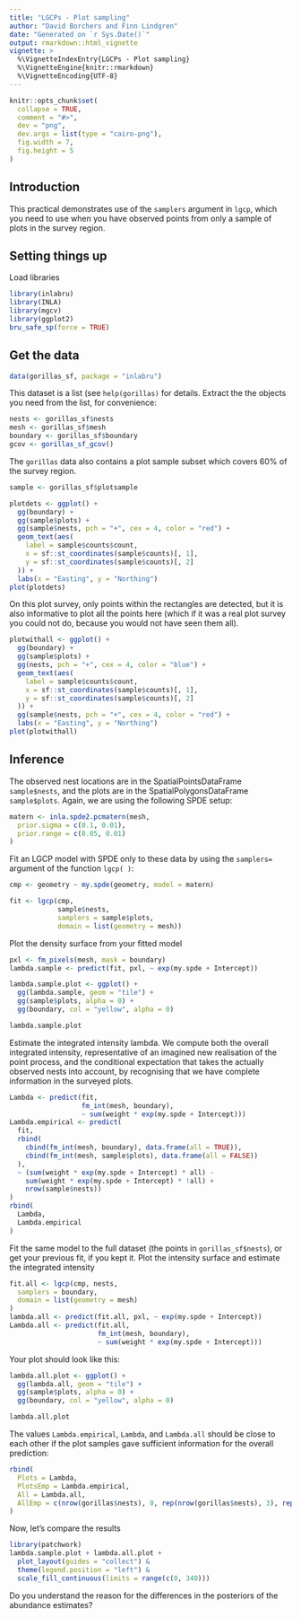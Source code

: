 ```yaml
---
title: "LGCPs - Plot sampling"
author: "David Borchers and Finn Lindgren"
date: "Generated on `r Sys.Date()`"
output: rmarkdown::html_vignette
vignette: >
  %\VignetteIndexEntry{LGCPs - Plot sampling}
  %\VignetteEngine{knitr::rmarkdown}
  %\VignetteEncoding{UTF-8}
---
```


```r
knitr::opts_chunk$set(
  collapse = TRUE,
  comment = "#>",
  dev = "png",
  dev.args = list(type = "cairo-png"),
  fig.width = 7,
  fig.height = 5
)
```

Introduction
----------

This practical demonstrates use of the `samplers` argument in `lgcp`, which you
need to use when you have observed points from only a sample of plots in the survey 
region. 


Setting things up
----------------

Load libraries
```r
library(inlabru)
library(INLA)
library(mgcv)
library(ggplot2)
bru_safe_sp(force = TRUE)
```

Get the data
-----------------------------------

```r
data(gorillas_sf, package = "inlabru")
```

This dataset is a list (see `help(gorillas)` for details. Extract the the objects 
you need from the list, for convenience:

```r
nests <- gorillas_sf$nests
mesh <- gorillas_sf$mesh
boundary <- gorillas_sf$boundary
gcov <- gorillas_sf_gcov()
```

The `gorillas` data also contains a plot sample subset which covers 60% of the survey region.

```r
sample <- gorillas_sf$plotsample
```

```r
plotdets <- ggplot() +
  gg(boundary) +
  gg(sample$plots) +
  gg(sample$nests, pch = "+", cex = 4, color = "red") +
  geom_text(aes(
    label = sample$counts$count,
    x = sf::st_coordinates(sample$counts)[, 1],
    y = sf::st_coordinates(sample$counts)[, 2]
  )) +
  labs(x = "Easting", y = "Northing")
plot(plotdets)
```

On this plot survey, only points within the rectangles are detected, but it is also 
informative to plot all the points here (which if it was a real plot survey you could
not do, because you would not have seen them all).


```r
plotwithall <- ggplot() +
  gg(boundary) +
  gg(sample$plots) +
  gg(nests, pch = "+", cex = 4, color = "blue") +
  geom_text(aes(
    label = sample$counts$count,
    x = sf::st_coordinates(sample$counts)[, 1],
    y = sf::st_coordinates(sample$counts)[, 2]
  )) +
  gg(sample$nests, pch = "+", cex = 4, color = "red") +
  labs(x = "Easting", y = "Northing")
plot(plotwithall)
```

Inference
------------------------------------
The observed nest locations are in the SpatialPointsDataFrame `sample$nests`, and the 
plots are in the SpatialPolygonsDataFrame `sample$plots`. Again, we are using the following SPDE
setup:


```r
matern <- inla.spde2.pcmatern(mesh,
  prior.sigma = c(0.1, 0.01),
  prior.range = c(0.05, 0.01)
)
```


Fit an LGCP model with SPDE only to these data by using the `samplers=` argument of
the function `lgcp( )`:


```r
cmp <- geometry ~ my.spde(geometry, model = matern)

fit <- lgcp(cmp,
            sample$nests,
            samplers = sample$plots,
            domain = list(geometry = mesh))
```


Plot the density surface from your fitted model

```r
pxl <- fm_pixels(mesh, mask = boundary)
lambda.sample <- predict(fit, pxl, ~ exp(my.spde + Intercept))
```

```r
lambda.sample.plot <- ggplot() +
  gg(lambda.sample, geom = "tile") +
  gg(sample$plots, alpha = 0) +
  gg(boundary, col = "yellow", alpha = 0)

lambda.sample.plot
```


Estimate the integrated intensity lambda. We compute both the overall integrated
intensity, representative of an imagined new realisation of the point process,
and the conditional expectation that takes the actually observed nests into
account, by recognising that we have complete information in the surveyed plots.
```r
Lambda <- predict(fit,
                  fm_int(mesh, boundary),
                  ~ sum(weight * exp(my.spde + Intercept)))
Lambda.empirical <- predict(
  fit,
  rbind(
    cbind(fm_int(mesh, boundary), data.frame(all = TRUE)),
    cbind(fm_int(mesh, sample$plots), data.frame(all = FALSE))
  ),
  ~ (sum(weight * exp(my.spde + Intercept) * all) -
    sum(weight * exp(my.spde + Intercept) * !all) +
    nrow(sample$nests))
)
rbind(
  Lambda,
  Lambda.empirical
)
```


Fit the same model to the full dataset (the points in `gorillas_sf$nests`), or
get your previous fit, if you kept it. Plot the intensity surface and estimate
the integrated intensity

```r
fit.all <- lgcp(cmp, nests,
  samplers = boundary,
  domain = list(geometry = mesh)
)
lambda.all <- predict(fit.all, pxl, ~ exp(my.spde + Intercept))
Lambda.all <- predict(fit.all,
                      fm_int(mesh, boundary),
                      ~ sum(weight * exp(my.spde + Intercept)))
```

Your plot should look like this:


```r
lambda.all.plot <- ggplot() +
  gg(lambda.all, geom = "tile") +
  gg(sample$plots, alpha = 0) +
  gg(boundary, col = "yellow", alpha = 0)

lambda.all.plot
```

The values `Lambda.empirical`, `Lambda`, and `Lambda.all` should be close
to each other if the plot samples
gave sufficient information for the overall prediction:

```r
rbind(
  Plots = Lambda,
  PlotsEmp = Lambda.empirical,
  All = Lambda.all,
  AllEmp = c(nrow(gorillas$nests), 0, rep(nrow(gorillas$nests), 3), rep(NA, 3))
)
```

Now, let's compare the results


```r
library(patchwork)
lambda.sample.plot + lambda.all.plot +
  plot_layout(guides = "collect") &
  theme(legend.position = "left") &
  scale_fill_continuous(limits = range(c(0, 340)))
```

Do you understand the reason for the differences in the posteriors of the
abundance estimates?

